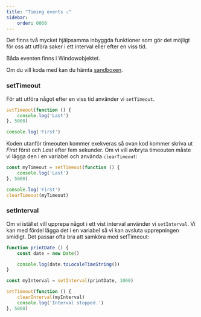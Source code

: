 ```yaml
---
title: "Timing events ⚠️" 
sidebar:
    order: 0060
---
```




Det finns två mycket hjälpsamma inbyggda funktioner som gör det möjligt för oss att utföra saker i ett interval eller efter en viss tid.

Båda eventen finns i Windowobjektet.

Om du vill koda med kan du hämta [sandboxen](https://github.com/webtec-2024/teacher/tree/main/example/sandbox/sandbox.html).

### setTimeout

För att utföra något efter en viss tid använder vi `setTimeout`.

```js title="javascript"
setTimeout(function () {
    console.log('Last')
}, 5000)

console.log('First')
```

Koden utanför timeouten kommer exekveras så ovan kod kommer skriva ut *First* först och *Last* efter fem sekunder. Om vi vill avbryta timeouten måste vi lägga den i en variabel och använda `clearTimeout`:

```js title="javascript"
const myTimeout = setTimeout(function () {
    console.log('Last')
}, 5000)

console.log('First')
clearTimeout(myTimeout)
```


### setInterval

Om vi istället vill upprepa något i ett vist interval använder vi `setInterval`. Vi kan med fördel lägga det i en variabel så vi kan avsluta upprepningen smidigt. Det passar ofta bra att samköra med setTimeout:

```js title="javascript"
function printDate () {
    const date = new Date()

    console.log(date.toLocaleTimeString())
}

const myInterval = setInterval(printDate, 1000)

setTimeout(function () {
    clearInterval(myInterval)
    console.log('Interval stopped.')
}, 5000)
```